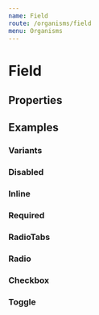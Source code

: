 ```yaml
---
name: Field
route: /organisms/field
menu: Organisms
---
```




# Field

## Properties

<PropsTable of={Field} />

## Examples

### Variants

<Playground>
  <Field name='random' placeholder='Placeholder' fieldType='text' label='Label' hint='A hint' />
  <Field name='random-one' placeholder='Placeholder' fieldType='text' label='Label' warning='A warning' />
  <Field name='random-two' placeholder='Placeholder' fieldType='text' label='Label' error='An error' />
</Playground>

### Disabled

<Playground>
  <Field name='random-three' placeholder='Placeholder' fieldType='text' label='Label' disabled />
</Playground>

### Inline

<Playground>
  <Field name='random-four' direction='row' placeholder='Placeholder' fieldType='text' label='Label' required />
</Playground>

### Required

<Playground>
  <Field name='random-five' placeholder='Placeholder' fieldType='text' label='Label' required />
</Playground>

### RadioTabs

<Playground>
  <RadioGroup
    label='Label for input radios'
    checkedName='choice_2'
    groupName='choices'
    direction='row'
    required
  >
    <Field
      fieldType='radioTab'
      name='choice_1'
      label='Choice 1'
    />
    <Field
      fieldType='radioTab'
      name='choice_2'
      label='Choice 2 very very very long incredible'
    />
    <Field
      fieldType='radioTab'
      name='choice_3'
      label='Choice 3'
    />
  </RadioGroup>
  <RadioGroup
    label='Label for input radios'
    checkedName='choice_4'
    groupName='choices'
    required
  >
    <Field
      fieldType='radioTab'
      name='choice_4'
      label='Choice 4'
    />
    <Field
      fieldType='radioTab'
      name='choice_5'
      label='Choice 5 very very very long incredible'
    />
    <Field
      fieldType='radioTab'
      name='choice_6'
      label='Choice 6'
    />
  </RadioGroup>
</Playground>

### Radio

<Playground>
  <RadioGroup label='Your favorite sauce' groupName='sauce' checkedName='random-seven'>
    <Field
      direction='row'
      name='random-seven'
      fieldType='radio'
      label='Mayonnaise'
    />
    <Field
      name='random-eight'
      fieldType='radio'
      label='Ketchup'
    />
    <Field
      name='random-nine'
      fieldType='radio'
      label='Barebecue'
    />
  </RadioGroup>
</Playground>

### Checkbox

<Playground>
  <FieldGroup label='Check the frameworks you already worked with'>
    <Field
      name='random-ten'
      fieldType='checkbox'
      fieldTypeProps={{ value: false }}
      label='React'
    />
    <Field
      name='random-eleven'
      fieldType='checkbox'
      fieldTypeProps={{ value: false }}
      label='Angular'
    />
    <Field
      name='random-twelve'
      fieldType='checkbox'
      fieldTypeProps={{ value: false }}
      label='Vue'
    />
  </FieldGroup>
</Playground>

### Toggle

<Playground>
  <Field
    name='random-thirteen'
    fieldType='toggle'
    fieldTypeProps={{ value: false }}
    label='Switch example'
  />
</Playground>
